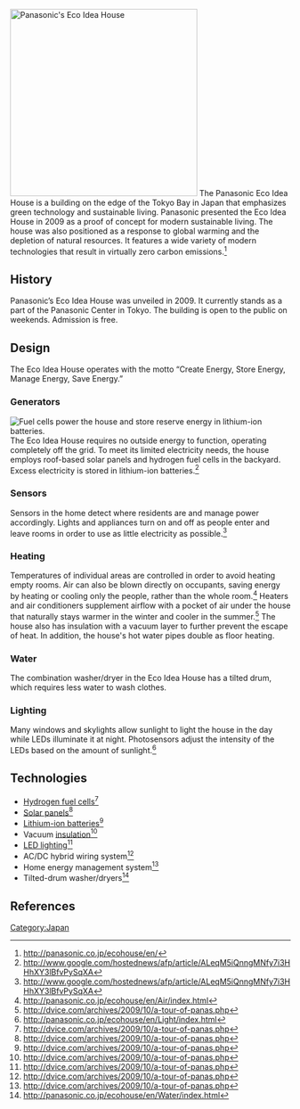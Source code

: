 [[File:Eco Idea House.jpg|right|thumb|336px|Panasonic's Eco Idea House<ref>http://www.greendiary.com/entry/panasonics-eco-idea-house-is-a-beacon-of-sustainable-living/</ref>]]
The Panasonic Eco Idea House is a building on the edge of the Tokyo Bay in Japan that emphasizes green technology and sustainable living. Panasonic presented the Eco Idea House in 2009 as a proof of concept for modern sustainable living. The house was also positioned as a response to global warming and the depletion of natural resources. It features a wide variety of modern technologies that result in virtually zero carbon emissions.<ref>http://panasonic.co.jp/ecohouse/en/</ref>

==History==
Panasonic’s Eco Idea House was unveiled in 2009. It currently stands as a part of the Panasonic Center in Tokyo. The building is open to the public on weekends. Admission is free. 

==Design==
The Eco Idea House operates with the motto “Create Energy, Store Energy, Manage Energy, Save Energy.”
===Generators===
[[File:Eco idea house power.jpg|right|thumb|Fuel cells power the house and store reserve energy in lithium-ion batteries.<ref>http://dvice.com/archives/2009/10/a-tour-of-panas.php</ref>]]
The Eco Idea House requires no outside energy to function, operating completely off the grid. To meet its limited electricity needs, the house employs roof-based solar panels and hydrogen fuel cells in the backyard. Excess electricity is stored in lithium-ion batteries.<ref>http://www.google.com/hostednews/afp/article/ALeqM5iQnngMNfy7i3HHhXY3lBfvPySqXA</ref>

===Sensors===
Sensors in the home detect where residents are and manage power accordingly. Lights and appliances turn on and off as people enter and leave rooms in order to use as little electricity as possible.<ref>http://www.google.com/hostednews/afp/article/ALeqM5iQnngMNfy7i3HHhXY3lBfvPySqXA</ref>
===Heating===
Temperatures of individual areas are controlled in order to avoid heating empty rooms. Air can also be blown directly on occupants, saving energy by heating or cooling only the people, rather than the whole room.<ref>http://panasonic.co.jp/ecohouse/en/Air/index.html</ref> Heaters and air conditioners supplement airflow with a pocket of air under the house that naturally stays warmer in the winter and cooler in the summer.<ref>http://dvice.com/archives/2009/10/a-tour-of-panas.php</ref> The house also has insulation with a vacuum layer to further prevent the escape of heat. In addition, the house's hot water pipes double as floor heating.
===Water===
The combination washer/dryer in the Eco Idea House has a tilted drum, which requires less water to wash clothes.
===Lighting===
Many windows and skylights allow sunlight to light the house in the day while LEDs illuminate it at night. Photosensors adjust the intensity of the LEDs based on the amount of sunlight.<ref>http://panasonic.co.jp/ecohouse/en/Light/index.html</ref>
==Technologies==
*[[fuel_cells|Hydrogen fuel cells]]<ref>http://dvice.com/archives/2009/10/a-tour-of-panas.php</ref>
*[[Solar panels]]<ref>http://dvice.com/archives/2009/10/a-tour-of-panas.php</ref>
*[[Use of Silicon Anodes in Lithium Ion Batteries|Lithium-ion batteries]]<ref>http://dvice.com/archives/2009/10/a-tour-of-panas.php</ref>
*Vacuum [[House insulation|insulation]]<ref>http://dvice.com/archives/2009/10/a-tour-of-panas.php</ref>
*[[LED lighting]]<ref>http://dvice.com/archives/2009/10/a-tour-of-panas.php</ref>
*AC/DC hybrid wiring system<ref>http://dvice.com/archives/2009/10/a-tour-of-panas.php</ref>
*Home energy management system<ref>http://dvice.com/archives/2009/10/a-tour-of-panas.php</ref>
*Tilted-drum washer/dryers<ref>http://panasonic.co.jp/ecohouse/en/Water/index.html</ref>
==References==
{{Reflist}}

[[Category:Japan]]